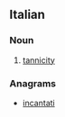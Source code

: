 ==Italian==

===Noun===
{{head|it|noun}}

# [[tannicity]]

===Anagrams===
* [[incantati#Italian|incantati]]